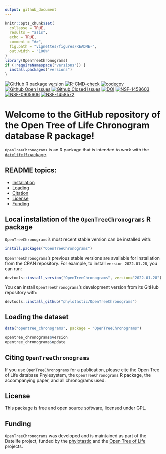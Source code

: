 ```yaml
---
output: github_document
---
```


<!-- README.md is generated from README.Rmd. Make sure to edit the .Rmd file and not the .md -->

```r
knitr::opts_chunk$set(
  collapse = TRUE,
  results = "asis",
  echo = TRUE,
  comment = "#>",
  fig.path = "vignettes/figures/README-",
  out.width = "100%"
)
library(OpenTreeChronograms)
if (!requireNamespace("versions")) {
  install.packages("versions")
}
```

<!-- <img src='https://github.com/phylotastic/datelife/raw/master/man/figures/datelife-hexsticker-ai.png' align='right' style='width:150px' />

[![CRAN status](https://www.r-pkg.org/badges/version/datelife)](https://CRAN.R-project.org/package=datelife)
-->

![GitHub R package version](https://img.shields.io/github/r-package/v/phylotastic/OpenTreeChronograms?color=green&label=GitHub)
[![R-CMD-check](https://github.com/phylotastic/OpenTreeChronograms/workflows/R-CMD-check/badge.svg)](https://github.com/phylotastic/OpenTreeChronograms/actions)
[![codecov](https://codecov.io/gh/phylotastic/datelife/branch/master/graph/badge.svg)](https://app.codecov.io/gh/phylotastic/OpenTreeChronograms)
[![Github Open Issues](https://img.shields.io/github/issues-raw/phylotastic/OpenTreeChronograms.svg)](https://github.com/phylotastic/OpenTreeChronograms/issues)
[![Github Closed Issues](https://img.shields.io/github/issues-closed-raw/phylotastic/datelife.svg)](https://github.com/phylotastic/OpenTreeChronograms/issues?q=is%3Aissue+is%3Aclosed)
[![DOI](https://zenodo.org/badge/23036/phylotastic/OpenTreeChronograms.svg)](https://zenodo.org/badge/latestdoi/23036/phylotastic/OpenTreeChronograms)
[![NSF-1458603](https://img.shields.io/badge/NSF-1458603-white.svg)](https://nsf.gov/awardsearch/showAward?AWD_ID=1458603)
[![NSF-0905606](https://img.shields.io/badge/NSF-0905606-white.svg)](https://nsf.gov/awardsearch/showAward?AWD_ID=0905606)
[![NSF-1458572](https://img.shields.io/badge/NSF-1458572-white.svg)](https://nsf.gov/awardsearch/showAward?AWD_ID=1458572)

# Welcome to the GitHub repository of the Open Tree of Life Chronogram database R package!

`OpenTreeChronograms` is an R package that is intended to work with the 
[`datelife` R package](http://phylotastic.org/datelife/index.html).



## README topics:

- [Installation](#local)
- [Loading](#loading)
- [Citation](#citing)
- [License](#license)
- [Funding](#funding)

## Local installation of the `OpenTreeChronograms` R package

`OpenTreeChronograms`'s most recent stable version can be installed with:

```r
install.packages("OpenTreeChronograms")
```

`OpenTreeChronograms`'s previous stable versions are available for installation from the CRAN repository. 
For example, to install `version 2022.01.28`, you can run:

```r
devtools::install_version("OpenTreeChronograms", version="2022.01.28")
```

You can install `OpenTreeChronograms`'s development version from its GitHub repository with:

```r
devtools::install_github("phylotastic/OpenTreeChronograms")
```

## Loading the dataset

```r
data("opentree_chronograms", package = "OpenTreeChronograms")
```

```r
opentree_chronograms$version 
opentree_chronograms$update
```


## Citing `OpenTreeChronograms`

If you use `OpenTreeChronograms` for a publication, please cite the Open Tree of Life database Phylesystem, the `OpenTreeChronograms` R package, the accompanying paper, and all chronograms used.

## License

This package is free and open source software, licensed under GPL.

## Funding

`OpenTreeChronograms` was developed and is maintained as part of the Datelife project, funded by the [phylotastic](http://phylotastic.org/) and the [Open Tree of Life](https://tree.opentreeoflife.org/about/open-tree-of-life) projects.


